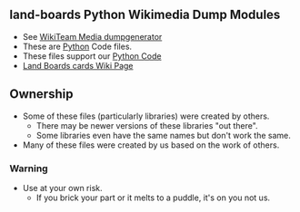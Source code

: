 == land-boards Python Wikimedia Dump Modules ==

* See [https://github.com/WikiTeam/wikiteam WikiTeam Media dumpgenerator]
* These are [https://www.python.org/ Python] Code files.
* These files support our [http://land-boards.com/blwiki/index.php?title=Python_Code Python Code]
* [http://land-boards.com/blwiki/index.php Land Boards cards Wiki Page]

== Ownership ==

* Some of these files (particularly libraries) were created by others.
** There may be newer versions of these libraries "out there".
** Some libraries even have the same names but don't work the same.
* Many of these files were created by us based on the work of others.

=== Warning ===

* Use at your own risk.
** If you brick your part or it melts to a puddle, it's on you not us.
